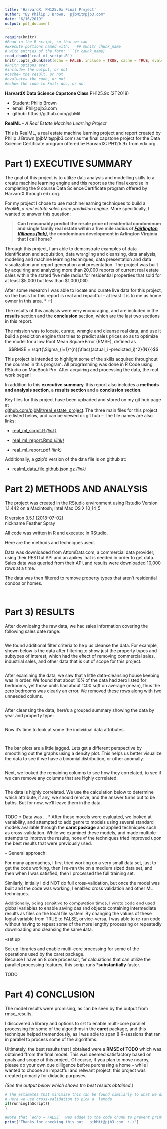 ```yaml
---
title: 'HarvardX: PH125.9x Final Project'
author: "By Philip J Brown,  pjbMit@pjb3.com"
date: "6/16/2019"
output: pdf_document
---
```

```r
require(knitr)
#Read in the R script, so that we can
#Execute portions named with:   ## @knitr chunk_name
# with entries of the form: ```{r chunk_name}
read_chunk('real_ml_script.R')
knitr::opts_chunk$set(echo = FALSE, include = TRUE, cache = TRUE, eval=TRUE)
#knitr options are:
#include= the output, or not
#cache= the result, or not
#evaluate= the code, or not
#echo= the code to knitr doc, or not
```



**HarvardX Data Science Capstone Class** 
PH125.9x (2T2018)

* Student: Philip Brown 
* email: Phil@pjb3.com
* github: https://github.com/pjbMit


**RealML** - *A Real Estate Machine Learning Project*

This is RealML, a real estate machine learning project and report created by Philip J Brown (pjbMit@pjb3.com) as the final capstone project for the Data Science Certificate program offered by HarvardX: PH125.9x from edx.org.

# Part 1) EXECUTIVE SUMMARY

The goal of this project is to utilize data analysis and modelling skills to a create machine learning engine and this report as the final exercise in completing the 9 course Data Science Certificate program offered by HarvardX through edx.org.  

For my project I chose to use machine learning techniques to build a *RealML,a real estate sales price prediction engine.*
More specifically, I wanted to answer this question:

> **Can I reasonably predict the resale price of residential condominum and single family real estate within a five mile radius of *[Fairlington Villages (link)](http://www.fairlingtonvillages.com/)*, the condominum development in Arlington Virginia that I call home?**

Through this project, I am able to demonstrate examples of data identificaton and acquisition, data wrangling and cleansing, data analysis, modeling and machine learning techniques, data presentation and data visualization and report generation and presentation.  The project was built by acquiring and analyzing more than 20,000 reports of current real estate sales within the stated five mile radius for residential properties that sold for at least \$5,000 but less than \$1,000,000.  

After some research I was able to locate and curate live data for this project, so the basis for this report is real and impactful -- at least it is to me as home owner in this area.  * :-) 

The results of this analysis were very encouraging, and are included in the **results** section and the **conclusion** section, which are the last two sections in this report.

The mission was to locate, curate, wrangle and cleanse real data, and use it build a prediction engine that tries to predict sales prices so as to optimize the model for a low Root Mean Square Error (RMSE), defined as 
$$RMSE = \sqrt{\Sigma_{i=1}^{n}{\frac{(actual_i -predicted_i)^2}{N}}}$$

This project is intended to highlight some of the skills acquired throughout the courses in this program.  All programming was done in R Code using RStudio on MacBook Pro.  After acquiring and processing the data, the real work began!

In addition to this **executive summary**, this report also includes a **methods and analysis section**, a **results section** and a **conclusion section**.

Key files for this project have been uploaded and stored on my git hub page at  
[github.com/pjbMit/real_estate_project](https://github.com/pjbMit/real_estate_project "My Git Hub RealML Project"). The three main files for this project are listed below, and can be viewed on git hub -- The file names are also links:

* [real_ml_script.R *(link)*](https://github.com/pjbMit/real_estate_project/blob/master/real_ml_script.R "RealML R Script")

* [real_ml_report.Rmd *(link)*](https://github.com/pjbMit/real_estate_project/blob/master/real_ml_report.Rmd "RealML Report Rmd file")

* [real_ml_report.pdf *(link)*](https://github.com/pjbMit/real_estate_project/blob/master/real_ml_report.pdf "RealML Report pdf file")


Additionally, a gzip'd version of the data file is on github at:

* [realml_data_file.github.json.gz *(link)*](https://github.com/pjbMit/real_estate_project/blob/master/realml_data_file.github.json.gz "RealML Data File on github")




# Part 2) METHODS AND ANALYSIS

The project was created in the RStudio environment 
using Rstudio Version 1.1.442 
on a Macintosh; Intel Mac OS X 10_14_5

R version 3.5.1 (2018-07-02)  
nickname       Feather Spray

All code was written in R and executed in RStudio.

Here are the methods and techniques used.

Data was downloaded from AttomData.com, a commercial data provider, using their RESTful API and
an apikey that is needed in order to get data.  Sales data was queried from their API, and
results were downloaded 10,000 rows at a time.

The data was then filtered to remove property types that aren't residential condos or homes.

<!-- Reads and executs the script portion taged with the knitr label set_up_code -->
```r
```


```r
```

# Part 3) RESULTS {#Best-Results}

After downloaing the raw data, we had sales information covering the following sales date range:
```r
```

We found additional filter criteria to help us cleanse the data.
For example, shown below is the  data after filtering to show just the property types and subtypes of interest,
which had the effect of removing commercial sales, industrial sales, and other data that is out of scope
for this project.

```r
```

After examining the data, we saw that a little data-cleansing house keeping was in order.
We found that about 10% of the data had zero listed for bedrooms, yet those units had
about 1400 sqft on average (mean), thus the zero bedrooms was clearly an error.
We removed these rows along with two unneeded colums.

```r
```

After cleansing the data, here's a grouped summary showing the data by year and property type:

<!-- consider changing to a bar chart -->
```r
```

Now it's time to look at some the individual data attributes.

```r
```

```r
```

The bar plots are a little jagged.  Lets get a different perspective by smoothing out the graphs using a density plot. This helps us better visualize the data to see if we have a binomial distribution, or other anomally.

```r
```

Next, we looked the remaining columns to see how they correlated, to see if we can
remove any columns that are highly correlated.

```r
```

The data is highly correlated.  We use the calculation below to determine
which attribute, if any, we should remove, and the answer turns out to be baths.
But for now, we'll leave them in the data.
```rattribute_correation_removal
```



TODO
* Data was ...
* After these models were evaluated, we looked at variability, and attempted to add genre to models using several standard models available through the **caret package** and applied techniques such as cross-validation. While we examined these models, and made multiple attempts to improve the results, none of the techniques tried improved upon the best results that were previously used.

 
-- General approach:

For many approaches, I  first tried working on a very small data set, just to get the code working,
then I re-ran the on a medium sized data set, and then when I was satisfied, then I processed the full training set.

Similarly, initially I did NOT do full cross-validation, but once the model was built and the code was working, I enabled cross validation and other ML techniques.

Additionally, being sensitive to computation times, I wrote code and used global variables to enable saving daa and objects containing intermediate results as files on the local file system.  By changing the values of these logial variable from TRUE to FALSE, or vice-versa, I was able to re-run code without having to repeat some of the more lengthy processing or repeatedly downloading and cleansing the same data.

--set up

Set up libraries and enable multi-core processing 
for some of the operations used by the caret package.  
Because I have an 8 core processor, for calcuations that can 
utilize the parallel processing features, this script runs ***substantially** faster.






TODO


# Part 4) CONCLUSION

The model results were promising, as can be seen by the output from rmse_results.


I discovered a library and options to set to enable multi-core parallel processing for some of the algorithms in the **caret** package, and this technique helped tremendously, as I was able to span 8 R-sessions that ran in parallel to process some of the algorithms.  

Ultimately, the best results that I obtained were a **RMSE of TODO** which was obtained ffrom the final model.  This was deemed satisfactory based on goals and scope of this project.  Of course, if you plan to move nearby, please do your own due dilligence before purchasing a home -- while I wanted to choose an impactful and relevant project, this project was created primarily for didactic purposes. 

*(See the output below which shows the best results obtained.)*

```r

# The estimates that minimize this can be found similarly to what we did above. 
# Here we use cross-validation to pick a  lambda
if(runningInScript){
}

```




```r
#Note that `echo = FALSE`  was added to the code chunk to prevent printing this code out of the generated pdf.
print("Thanks for checking this out!  pjbMit@pjb3.com  :-)")
```
